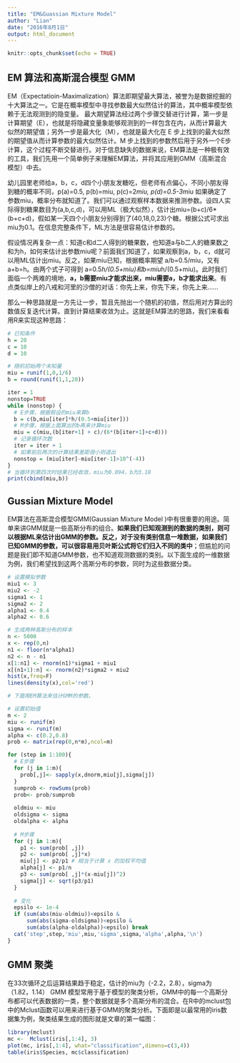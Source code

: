 ```yaml
---
title: "EM&Guassian Mixture Model"
author: "Lian"
date: "2016年8月1日"
output: html_document
---
```


```r
knitr::opts_chunk$set(echo = TRUE)
```

## EM 算法和高斯混合模型 GMM
EM（Expectatioin-Maximalization）算法即期望最大算法，被誉为是数据挖掘的十大算法之一。它是在概率模型中寻找参数最大似然估计的算法，其中概率模型依赖于无法观测到的隐变量。
最大期望算法经过两个步骤交替进行计算，第一步是计算期望（E），也就是将隐藏变量象能够观测到的一样包含在内，从而计算最大似然的期望值；另外一步是最大化（M），也就是最大化在 E 步上找到的最大似然的期望值从而计算参数的最大似然估计。M 步上找到的参数然后用于另外一个E步计算，这个过程不断交替进行。对于信息缺失的数据来说，EM算法是一种极有效的工具，我们先用一个简单例子来理解EM算法，并将其应用到GMM（高斯混合模型）中去。

幼儿园里老师给a，b，c，d四个小朋友发糖吃，但老师有点偏心，不同小朋友得到糖的概率不同，p(a)=0.5, p(b)=miu, p(c)=2*miu, p(d)=0.5-3*miu 如果确定了参数miu，概率分布就知道了。我们可以通过观察样本数据来推测参数。设四人实际得到糖果数目为(a,b,c,d)，可以用ML（极大似然），估计出miu=(b+c)/6*(b+c+d)，假如某一天四个小朋友分别得到了(40,18,0,23)个糖。根据公式可求出miu为0.1。在信息完整条件下，ML方法是很容易估计参数的。

假设情况再复杂一点：知道c和d二人得到的糖果数，也知道a与b二人的糖果数之和为h，如何来估计出参数miu呢？前面我们知道了，如果观察到a，b，c，d就可以用ML估计出miu。反之，如果miu已知，根据概率期望 a/b=0.5/miu，又有a+b=h。由两个式子可得到 a=0.5*h/(0.5+miu)和b=miu*h/(0.5+miu)。此时我们面临一个两难的境地，**a，b需要miu才能求出来，miu需要a，b才能求出来**。有点类似岸上的八戒和河里的沙僧的对话：你先上来，你先下来，你先上来......

那么一种思路就是一方先让一步，暂且先抛出一个随机的初值，然后用对方算出的数值反复迭代计算。直到计算结果收敛为止。这就是EM算法的思路，我们来看看用R来实现这种思路：

```r
# 已知条件
h = 20
c = 10
d = 10

# 随机初始两个未知量
miu = runif(1,0,1/6)
b = round(runif(1,1,20))

iter = 1
nonstop=TRUE
while (nonstop) {
  # E步骤，根据假设的miu来算b
  b = c(b,miu[iter]*h/(0.5+miu[iter]))
  # M步骤，根据上面算出的b再来计算miu
  miu = c(miu,(b[iter+1] + c)/(6*(b[iter+1]+c+d)))
  # 记录循环次数
  iter = iter + 1
  # 如果前后两次的计算结果差距很小则退出
  nonstop = (miu[iter]-miu[iter-1]>10^(-4))
}
# 当循环到第四次时结果已经收敛，miu为0.094，b为3.18
print(cbind(miu,b)) 
```

## Gussian Mixture Model
EM算法在高斯混合模型GMM(Gaussian Mixture Model )中有很重要的用途。简单来讲GMM就是一些高斯分布的组合。**如果我们已知观测到的数据的类别，则可以根据ML来估计出GMM的参数。反之，对于没有类别信息一堆数据，如果我们已知GMM的参数，可以很容易用贝叶斯公式将它们归入不同的类中**；但尴尬的问题是我们即不知道GMM参数，也不知道观测数据的类别。以下面生成的一维数据为例，我们希望找到这两个高斯分布的参数，同时为这些数据分类。

```r
# 设置模拟参数
miu1 <- 3
miu2 <- -2
sigma1 <- 1
sigma2 <- 2
alpha1 <- 0.4
alpha2 <- 0.6

# 生成两种高斯分布的样本
n <- 5000
x <- rep(0,n)
n1 <- floor(n*alpha1)
n2 <- n - n1
x[1:n1] <- rnorm(n1)*sigma1 + miu1
x[(n1+1):n] <- rnorm(n2)*sigma2 + miu2
hist(x,freq=F)
lines(density(x),col='red')

# 下面用EM算法来估计GMM的参数。

# 设置初始值
m <- 2
miu <- runif(m)
sigma <- runif(m)
alpha <- c(0.2,0.8)
prob <- matrix(rep(0,n*m),ncol=m)

for (step in 1:100){
  # E步骤
  for (j in 1:m){
    prob[,j]<- sapply(x,dnorm,miu[j],sigma[j])
  }
  sumprob <- rowSums(prob)
  prob<- prob/sumprob
  
  oldmiu <- miu
  oldsigma <- sigma
  oldalpha <- alpha
  
  # M步骤
  for (j in 1:m){
    p1 <- sum(prob[ ,j])
    p2 <- sum(prob[ ,j]*x)
    miu[j] <- p2/p1 # 相当于计算 x 的加权平均值
    alpha[j] <- p1/n
    p3 <- sum(prob[ ,j]*(x-miu[j])^2)
    sigma[j] <- sqrt(p3/p1)
  }
  
  # 变化
  epsilo <- 1e-4
  if (sum(abs(miu-oldmiu))<epsilo &
      sum(abs(sigma-oldsigma))<epsilo &
      sum(abs(alpha-oldalpha))<epsilo) break
  cat('step',step,'miu',miu,'sigma',sigma,'alpha',alpha,'\n')
}
```

## GMM 聚类
在33次循环之后运算结果趋于稳定，估计的miu为（-2.2，2.8），sigma为（1.82，1.14）
GMM 模型常用于基于模型的聚类分析，GMM中的每一个高斯分布都可以代表数据的一类，整个数据就是多个高斯分布的混合。在R中的mclust包中的Mclust函数可以用来进行基于GMM的聚类分析。下面即是以最常用的iris数据集为例，聚类结果生成的图形就是文章的第一幅图：

```r
library(mclust)
mc <-  Mclust(iris[,1:4], 3)
plot(mc, iris[,1:4], what="classification",dimens=c(3,4))
table(iris$Species, mc$classification)
```
